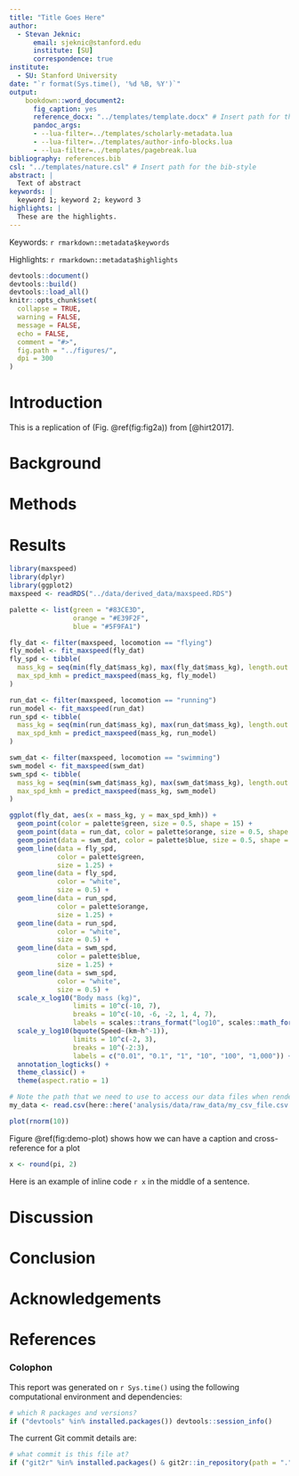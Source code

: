 ```yaml
---
title: "Title Goes Here"
author:
  - Stevan Jeknic:
      email: sjeknic@stanford.edu
      institute: [SU]
      correspondence: true
institute:
  - SU: Stanford University
date: "`r format(Sys.time(), '%d %B, %Y')`"
output: 
    bookdown::word_document2:
      fig_caption: yes
      reference_docx: "../templates/template.docx" # Insert path for the DOCX file
      pandoc_args:
      - --lua-filter=../templates/scholarly-metadata.lua
      - --lua-filter=../templates/author-info-blocks.lua
      - --lua-filter=../templates/pagebreak.lua
bibliography: references.bib
csl: "../templates/nature.csl" # Insert path for the bib-style
abstract: |
  Text of abstract
keywords: |
  keyword 1; keyword 2; keyword 3
highlights: |
  These are the highlights. 
---
```


<!-- This is the format for text comments that will be ignored during renderings. Do not put R code in these comments because it will not be ignored. -->

<!-- With the following code you can access and display values from the yml header above. -->

Keywords: `r rmarkdown::metadata$keywords`

Highlights: `r rmarkdown::metadata$highlights`

<!-- The following code chunk defines some general settings how code chunks should behave. -->

```r
devtools::document()
devtools::build()
devtools::load_all()
knitr::opts_chunk$set(
  collapse = TRUE,
  warning = FALSE,
  message = FALSE,
  echo = FALSE,
  comment = "#>",
  fig.path = "../figures/",
  dpi = 300
)
```

<!-- The actual document text starts here: -->

# Introduction

This is a replication of (Fig. \@ref(fig:fig2a)) from \[@hirt2017\].

# Background

# Methods

# Results

```r
library(maxspeed)
library(dplyr)
library(ggplot2)
maxspeed <- readRDS("../data/derived_data/maxspeed.RDS")
```

```r
palette <- list(green = "#83CE3D",
                orange = "#E39F2F",
                blue = "#5F9FA1")

fly_dat <- filter(maxspeed, locomotion == "flying")
fly_model <- fit_maxspeed(fly_dat)
fly_spd <- tibble(
  mass_kg = seq(min(fly_dat$mass_kg), max(fly_dat$mass_kg), length.out = 1000),
  max_spd_kmh = predict_maxspeed(mass_kg, fly_model)
)

run_dat <- filter(maxspeed, locomotion == "running")
run_model <- fit_maxspeed(run_dat)
run_spd <- tibble(
  mass_kg = seq(min(run_dat$mass_kg), max(run_dat$mass_kg), length.out = 1000),
  max_spd_kmh = predict_maxspeed(mass_kg, run_model)
)

swm_dat <- filter(maxspeed, locomotion == "swimming")
swm_model <- fit_maxspeed(swm_dat)
swm_spd <- tibble(
  mass_kg = seq(min(swm_dat$mass_kg), max(swm_dat$mass_kg), length.out = 1000),
  max_spd_kmh = predict_maxspeed(mass_kg, swm_model)
)

ggplot(fly_dat, aes(x = mass_kg, y = max_spd_kmh)) +
  geom_point(color = palette$green, size = 0.5, shape = 15) +
  geom_point(data = run_dat, color = palette$orange, size = 0.5, shape = 16) +
  geom_point(data = swm_dat, color = palette$blue, size = 0.5, shape = 17) +
  geom_line(data = fly_spd, 
            color = palette$green, 
            size = 1.25) +
  geom_line(data = fly_spd, 
            color = "white", 
            size = 0.5) +
  geom_line(data = run_spd, 
            color = palette$orange, 
            size = 1.25) +
  geom_line(data = run_spd, 
            color = "white", 
            size = 0.5) +
  geom_line(data = swm_spd, 
            color = palette$blue, 
            size = 1.25) +
  geom_line(data = swm_spd, 
            color = "white", 
            size = 0.5) +
  scale_x_log10("Body mass (kg)",
                limits = 10^c(-10, 7),
                breaks = 10^c(-10, -6, -2, 1, 4, 7),
                labels = scales::trans_format("log10", scales::math_format(10^.x))) +
  scale_y_log10(bquote(Speed~(km~h^-1)),
                limits = 10^c(-2, 3),
                breaks = 10^(-2:3),
                labels = c("0.01", "0.1", "1", "10", "100", "1,000")) +
  annotation_logticks() +
  theme_classic() +
  theme(aspect.ratio = 1)
```

<!-- Here's some example analysis code: -->

```r
# Note the path that we need to use to access our data files when rendering this document
my_data <- read.csv(here::here('analysis/data/raw_data/my_csv_file.csv'))
```

```r
plot(rnorm(10))
```

Figure \@ref(fig:demo-plot) shows how we can have a caption and cross-reference for a plot

```r
x <- round(pi, 2)
```

Here is an example of inline code `r x` in the middle of a sentence.

# Discussion

# Conclusion

# Acknowledgements

<!-- The following line inserts a page break  -->

\newpage

# References

<!-- The following line ensures the references appear here for the MS Word or HTML output files, rather than right at the end of the document (this will not work for PDF files):  -->

::: {#refs}
:::

\newpage

### Colophon

This report was generated on `r Sys.time()` using the following computational environment and dependencies:

```r
# which R packages and versions?
if ("devtools" %in% installed.packages()) devtools::session_info()
```

The current Git commit details are:

```r
# what commit is this file at? 
if ("git2r" %in% installed.packages() & git2r::in_repository(path = ".")) git2r::repository(here::here())  
```
